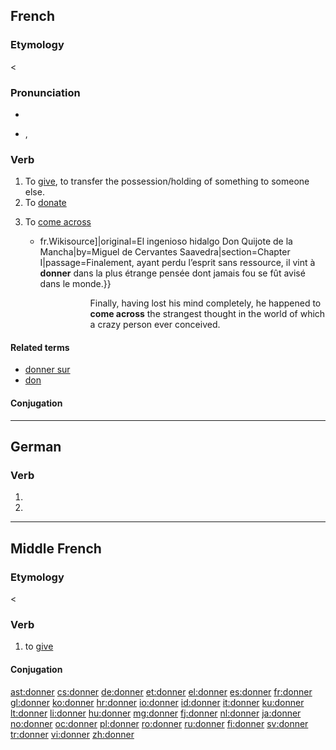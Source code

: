 {{also|Donner}}
==French==

===Etymology===
{{etyl|fro|fr}} {{term|doner|lang=fro}} < {{etyl|la|fr}} {{term|dono|dōnō|lang=la}}

===Pronunciation===
* {{audio|Fr-donner.ogg|audio}}
* {{IPA|/dɔ.ne/|lang=fr}}, {{SAMPA|/dO.ne/}}

===Verb===
{{fr-verb}}

# To [[give]], to transfer the possession/holding of something to someone else.
# To [[donate]]
# {{intransitive|lang=fr}} To [[come across]]
#* {{quote-book|year=1837|author=Louis Viardot|title=L’Ingénieux Hidalgo Don Quichotte de la Manche|url=[s:fr: L’Ingénieux Hidalgo Don Quichotte de la Manche{{!}}fr.Wikisource]|original=El ingenioso hidalgo Don Quijote de la Mancha|by=Miguel de Cervantes Saavedra|section=Chapter I|passage=Finalement, ayant perdu l’esprit sans ressource, il vint à '''donner''' dans la plus étrange pensée dont jamais fou se fût avisé dans le monde.}}
#*:: Finally, having lost his mind completely, he happened to '''come across''' the strangest thought in the world of which a crazy person ever conceived.

====Related terms====
* [[donner sur]]
* [[don#French|don]]

====Conjugation====
{{fr-conj-er|donn|avoir}}

----

==German==

===Verb===
{{infl|de}}

# {{de-verb form of|donnern|1|s|g}}
# {{de-verb form of|donnern|i|s}}

----

==Middle French==

===Etymology===
{{etyl|fro|frm}} {{term|doner|lang=fro}} < {{etyl|la|frm}} {{term|dono|dōnō|lang=la}}

===Verb===
{{infl|frm|verb}}

# to [[give]]

====Conjugation====
{{frm-conj-er|donn}}

[[ast:donner]]
[[cs:donner]]
[[de:donner]]
[[et:donner]]
[[el:donner]]
[[es:donner]]
[[fr:donner]]
[[gl:donner]]
[[ko:donner]]
[[hr:donner]]
[[io:donner]]
[[id:donner]]
[[it:donner]]
[[ku:donner]]
[[lt:donner]]
[[li:donner]]
[[hu:donner]]
[[mg:donner]]
[[fj:donner]]
[[nl:donner]]
[[ja:donner]]
[[no:donner]]
[[oc:donner]]
[[pl:donner]]
[[ro:donner]]
[[ru:donner]]
[[fi:donner]]
[[sv:donner]]
[[tr:donner]]
[[vi:donner]]
[[zh:donner]]